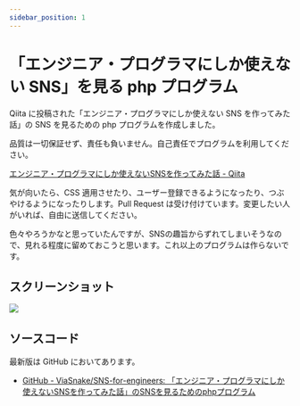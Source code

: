 ```yaml
---
sidebar_position: 1
---
```


# 「エンジニア・プログラマにしか使えない SNS」を見る php プログラム

Qiita に投稿された「エンジニア・プログラマにしか使えない SNS を作ってみた話」の SNS を見るための php プログラムを作成しました。

品質は一切保証せず、責任も負いません。自己責任でプログラムを利用してください。

[エンジニア・プログラマにしか使えないSNSを作ってみた話 - Qiita](https://qiita.com/HawkClaws/items/599d7666f55e79ef7f56)

気が向いたら、CSS 適用させたり、ユーザー登録できるようになったり、つぶやけるようになったりします。Pull Request は受け付けています。変更したい人がいれば、自由に送信してください。

色々やろうかなと思っていたんですが、SNSの趣旨からずれてしまいそうなので、見れる程度に留めておこうと思います。これ以上のプログラムは作らないです。

## スクリーンショット

![](https://i.imgur.com/iUJRoex.png)

## ソースコード

最新版は GitHub においてあります。

- [GitHub - ViaSnake/SNS-for-engineers: 「エンジニア・プログラマにしか使えないSNSを作ってみた話」のSNSを見るためのphpプログラム](https://github.com/ViaSnake/SNS-for-engineers)
